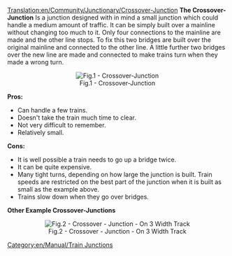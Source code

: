[[Translation:en/Community/Junctionary/Crossover-Junction]]
'''The Crossover-Junction''' Is a junction designed with in mind a small junction which could handle a medium amount of traffic. It can be simply built over a mainline without changing too much to it. Only four connections to the mainline are made and the other line stops. To fix this two bridges are built over the original mainline and connected to the other line. A little further two bridges over the new line are made and connected to make trains turn when they made a wrong turn.

<center>[[File:en/Community/Junctionary/Cjunction.png|center|frame|Fig.1 - Crossover-Junction]]</center>


'''Pros:'''
* Can handle a few trains.
* Doesn't take the train much time to clear.
* Not very difficult to remember.
* Relatively small.

'''Cons:'''
* It is well possible a train needs to go up a bridge twice.
* It can be quite expensive.
* Many tight turns, depending on how large the junction is built.  Train speeds are restricted on the best part of the junction when it is built as small as the example above.
* Trains slow down when they go over bridges.

'''Other Example Crossover-Junctions'''
<center>[[File:en/Community/Junctionary/Train-junction-4-crossover-3wide.png|center|frame|Fig.2 - Crossover - Junction - On 3 Width Track]]</center>

[[Category:en/Manual/Train Junctions]]